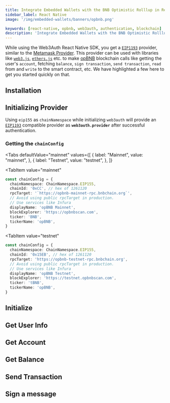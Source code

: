 ```yaml
---
title: Integrate Embedded Wallets with the BNB Optimistic Rolllup in React Native
sidebar_label: React Native
image: '/img/embedded-wallets/banners/opbnb.png'

keywords: [react-native, opbnb, web3auth, authentication, blockchain]
description: 'Integrate Embedded Wallets with the BNB Optimistic Rolllup in React Native | Embedded Wallets'
---
```



<SEO
  title="Integrate Embedded Wallets with the BNB Optimistic Rolllup in React Native"
  description="Integrate Embedded Wallets with the BNB Optimistic Rolllup in React Native | Embedded Wallets"
  image="https://docs.metamask.io/img/embedded-wallets/banners/opbnb.png"
  slug="/embedded-wallets/connect-blockchain/evm/opbnb/react-native"
/>

While using the Web3Auth React Native SDK, you get a [`EIP1193`](https://eips.ethereum.org/EIPS/eip-1193) provider, similar to the [Metamask Provider](https://docs.metamask.io/guide/ethereum-provider.html). This provider can be used with libraries like [`web3.js`](https://web3js.readthedocs.io/en/v1.2.8/getting-started.html), [`ethers.js`](https://docs.ethers.io/v5/getting-started/) etc. to make [opBNB](https://astar.network/) blockchain calls like getting the user's `account`, fetching `balance`, `sign transaction`, `send transaction`, `read` from and `write` to the smart contract, etc. We have highlighted a few here to get you started quickly on that.

## Installation

<InstallationSnippet />

## Initializing Provider

Using `eip155` as `chainNamespace` while initializing `web3auth` will provide an [`EIP1193`](https://eips.ethereum.org/EIPS/eip-1193) compatible provider as **`web3auth.provider`** after successful authentication.

### Getting the `chainConfig`

<Tabs
 defaultValue="mainnet"
  values={[
    { label: "Mainnet", value: "mainnet", },
    { label: "Testnet", value: "testnet", },
  ]}
>

<TabItem
  value="mainnet"
>

```typescript
const chainConfig = {
  chainNamespace: ChainNamespace.EIP155,
  chainId: '0xCC', // hex of 1261120
  rpcTarget: '`https://opbnb-mainnet-rpc.bnbchain.org`',
  // Avoid using public rpcTarget in production.
  // Use services like Infura
  displayName: 'opBNB Mainnet',
  blockExplorer: 'https://opbnbscan.com',
  ticker: 'BNB',
  tickerName: 'opBNB',
}
```

</TabItem>

<TabItem
  value="testnet"
>

```typescript
const chainConfig = {
  chainNamespace: ChainNamespace.EIP155,
  chainId: '0x15EB', // hex of 1261120
  rpcTarget: 'https://opbnb-testnet-rpc.bnbchain.org',
  // Avoid using public rpcTarget in production.
  // Use services like Infura
  displayName: 'opBNB Testnet',
  blockExplorer: 'https://testnet.opbnbscan.com',
  ticker: 'tBNB',
  tickerName: 'opBNB',
}
```

</TabItem>

</Tabs>

## Initialize

<InitialisationSnippet />

## Get User Info

<UserInfoSnippet />

## Get Account

<GetAccountSnippet />

## Get Balance

<GetBalanceSnippet />

## Send Transaction

<SendTransactionSnippet />

## Sign a message

<SignMessageSnippet />
